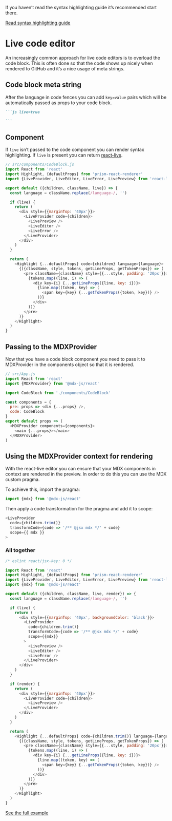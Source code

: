If you haven’t read the syntax highlighting guide it’s recommended start there.

[Read syntax highlighting guide](/guides/syntax-highlighting)

# Live code editor

An increasingly common approach for live code editors is to overload the
code block. This is often done so that the code shows up nicely when rendered
to GitHub and it’s a nice usage of meta strings.

## Code block meta string

After the language in code fences you can add `key=value` pairs which will
be automatically passed as props to your code block.

````md
```js live=true

```
````

## Component

If `live` isn’t passed to the code component you can render syntax highlighting.
If `live` is present you can return [react-live][].

```js
// src/components/CodeBlock.js
import React from 'react'
import Highlight, {defaultProps} from 'prism-react-renderer'
import {LiveProvider, LiveEditor, LiveError, LivePreview} from 'react-live'

export default ({children, className, live}) => {
  const language = className.replace(/language-/, '')

  if (live) {
    return (
      <div style={{marginTop: '40px'}}>
        <LiveProvider code={children}>
          <LivePreview />
          <LiveEditor />
          <LiveError />
        </LiveProvider>
      </div>
    )
  }

  return (
    <Highlight {...defaultProps} code={children} language={language}>
      {({className, style, tokens, getLineProps, getTokenProps}) => (
        <pre className={className} style={{...style, padding: '20px'}}>
          {tokens.map((line, i) => (
            <div key={i} {...getLineProps({line, key: i})}>
              {line.map((token, key) => (
                <span key={key} {...getTokenProps({token, key})} />
              ))}
            </div>
          ))}
        </pre>
      )}
    </Highlight>
  )
}
```

## Passing to the MDXProvider

Now that you have a code block component you need to pass it to
MDXProvider in the components object so that it is rendered.

```js
// src/App.js
import React from 'react'
import {MDXProvider} from '@mdx-js/react'

import CodeBlock from './components/CodeBlock'

const components = {
  pre: props => <div {...props} />,
  code: CodeBlock
}
export default props => (
  <MDXProvider components={components}>
    <main {...props}></main>
  </MDXProvider>
)
```

## Using the MDXProvider context for rendering

With the react-live editor you can ensure that your MDX components
in context are rendered in the preview. In order to do this you
can use the MDX custom pragma.

To achieve this, import the pragma:

```js
import {mdx} from '@mdx-js/react'
```

Then apply a code transformation for the pragma and add it
to scope:

```js
<LiveProvider
  code={children.trim()}
  transformCode={code => '/** @jsx mdx */' + code}
  scope={{ mdx }}
>
```

### All together

```js
/* eslint react/jsx-key: 0 */

import React from 'react'
import Highlight, {defaultProps} from 'prism-react-renderer'
import {LiveProvider, LiveEditor, LiveError, LivePreview} from 'react-live'
import {mdx} from '@mdx-js/react'

export default ({children, className, live, render}) => {
  const language = className.replace(/language-/, '')

  if (live) {
    return (
      <div style={{marginTop: '40px', backgroundColor: 'black'}}>
        <LiveProvider
          code={children.trim()}
          transformCode={code => '/** @jsx mdx */' + code}
          scope={{mdx}}
        >
          <LivePreview />
          <LiveEditor />
          <LiveError />
        </LiveProvider>
      </div>
    )
  }

  if (render) {
    return (
      <div style={{marginTop: '40px'}}>
        <LiveProvider code={children}>
          <LivePreview />
        </LiveProvider>
      </div>
    )
  }

  return (
    <Highlight {...defaultProps} code={children.trim()} language={language}>
      {({className, style, tokens, getLineProps, getTokenProps}) => (
        <pre className={className} style={{...style, padding: '20px'}}>
          {tokens.map((line, i) => (
            <div key={i} {...getLineProps({line, key: i})}>
              {line.map((token, key) => (
                <span key={key} {...getTokenProps({token, key})} />
              ))}
            </div>
          ))}
        </pre>
      )}
    </Highlight>
  )
}
```

[See the full example](https://github.com/mdx-js/mdx/tree/master/examples/syntax-highlighting)

[react-live]: https://github.com/FormidableLabs/react-live

